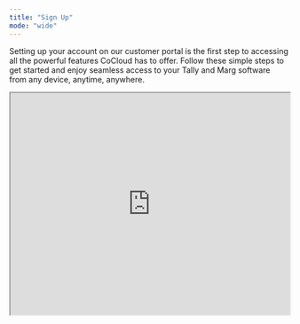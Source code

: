 ```yaml
---
title: "Sign Up"
mode: "wide"
---
```


Setting up your account on our customer portal is the first step to accessing all the powerful features CoCloud has to offer. Follow these simple steps to get started and enjoy seamless access to your Tally and Marg software from any device, anytime, anywhere.

<iframe width="100%" height="400px" src="https://app.sharefable.com/embed/demo/setup-account-tb8fg7rtgrwix454" allowfullscreen />

## 🎉 Congratulations\! Your Account is Now Live\! 🎉

Welcome to the CoCloud family\! We’re thrilled to have you on board. Your account is now active, and you’re just a few steps away from unlocking the full potential of cloud-based business accounting.

## Let’s Get Started\!

Initiate your onboarding process now and enjoy seamless access to Tally and Marg from any device, anytime, anywhere.

If you need any assistance, our support team is here to help you every step of the way.

Welcome aboard and happy accounting\!